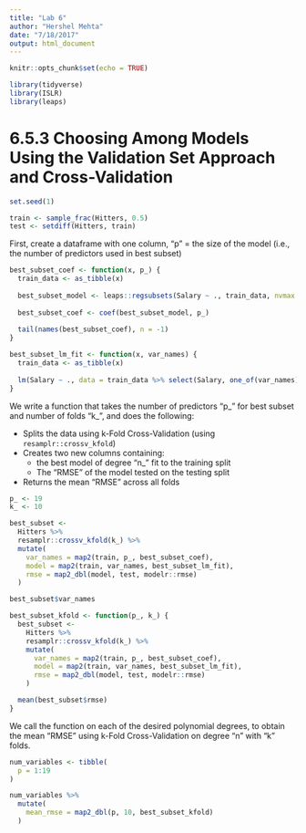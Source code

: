 ```yaml
---
title: "Lab 6"
author: "Hershel Mehta"
date: "7/18/2017"
output: html_document
---
```


```r

knitr::opts_chunk$set(echo = TRUE)

library(tidyverse)
library(ISLR)
library(leaps)
```

# 6.5.3 Choosing Among Models Using the Validation Set Approach and Cross-Validation

```r
set.seed(1)

train <- sample_frac(Hitters, 0.5)
test <- setdiff(Hitters, train)
```

First, create a dataframe with one column, "p" = the size of the model (i.e., the number of predictors used in best subset)

```r
best_subset_coef <- function(x, p_) {
  train_data <- as_tibble(x)
  
  best_subset_model <- leaps::regsubsets(Salary ~ ., train_data, nvmax = 19)
  
  best_subset_coef <- coef(best_subset_model, p_)
  
  tail(names(best_subset_coef), n = -1)
}
```

```r
best_subset_lm_fit <- function(x, var_names) {
  train_data <- as_tibble(x) 
  
  lm(Salary ~ ., data = train_data %>% select(Salary, one_of(var_names)) )
}
```

We write a function that takes the number of predictors "p_" for best subset and number of folds "k_", and does the following:

* Splits the data using k-Fold Cross-Validation (using `resamplr::crossv_kfold`)
* Creates two new columns containing:
    + the best model of degree "n_" fit to the training split
    + The "RMSE" of the model tested on the testing split
* Returns the mean "RMSE" across all folds

```r
p_ <- 19
k_ <- 10

best_subset <- 
  Hitters %>% 
  resamplr::crossv_kfold(k_) %>% 
  mutate(
    var_names = map2(train, p_, best_subset_coef),
    model = map2(train, var_names, best_subset_lm_fit),
    rmse = map2_dbl(model, test, modelr::rmse)
  )

best_subset$var_names
```


```r
best_subset_kfold <- function(p_, k_) {
  best_subset <- 
    Hitters %>% 
    resamplr::crossv_kfold(k_) %>% 
    mutate(
      var_names = map2(train, p_, best_subset_coef),
      model = map2(train, var_names, best_subset_lm_fit),
      rmse = map2_dbl(model, test, modelr::rmse)
    )

  mean(best_subset$rmse)
}
```

We call the function on each of the desired polynomial degrees, to obtain the mean "RMSE" using k-Fold Cross-Validation on degree "n" with "k" folds.

```r
num_variables <- tibble(
  p = 1:19
)
```

```r
num_variables %>% 
  mutate(
    mean_rmse = map2_dbl(p, 10, best_subset_kfold)
  )
```

